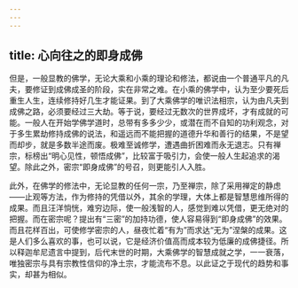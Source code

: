 ```yaml
---
---
---
```

title: 心向往之的即身成佛
---




但是，一般显教的佛学，无论大乘和小乘的理论和修法，都说由一个普通平凡的凡夫，要修证到成佛成圣的阶段，实在非常之难。在小乘的佛学中，认为至少要死后重生人生，连续修持好几生才能证果。到了大乘佛学的唯识法相宗，认为由凡夫到成佛之路，必须要经过三大劫。等于说，要经过无数次的世界成坏，才有成就的可能。一般人在开始学佛学道时，总带有多多少少，或潜在而不自知的功利观念，对于多生累劫修持成佛的说法，和遥远而不能把握的道德升华和善行的结果，不是望而却步，就是多数半途而废。极难至诚修学，遭遇曲折困难而永无退志。只有禅宗，标榜出“明心见性，顿悟成佛”，比较富于吸引力，会使一般人生起追求的渴望。除此之外，密宗“即身成佛”的号召，则更能引人入胜。

此外，在佛学的修法中，无论显教的任何一宗，乃至禅宗，除了采用禅定的静虑——止观等方法，作为修持的凭借以外，其余的学理，大体上都是智慧思维所得的成果。而且汪洋惝恍，难穷边际，使一般浅智的人，感觉到难以凭借，更无绝对的把握。而在密宗呢？提出有“三密”的加持功德，使人容易得到“即身成佛”的效果。而且花样百出，可使修学密宗的人，昼夜忙着“有为”而求达“无为”涅槃的成果。这是人们多么喜欢的事，也可以说，它是经济价值高而成本较为低廉的成佛捷径。所以释迦牟尼遗言中提到，后代末世的时期，大乘佛学的智慧成就之学，一一衰落，唯独密宗与具有宗教性信仰的净土宗，才能流布不息。以此证之于现代的趋势和事实，却甚为相似。
